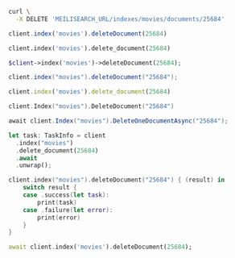 <CodeGroup>

```bash cURL
curl \
  -X DELETE 'MEILISEARCH_URL/indexes/movies/documents/25684'
```

```javascript JS
client.index('movies').deleteDocument(25684)
```

```python Python
client.index('movies').delete_document(25684)
```

```php PHP
$client->index('movies')->deleteDocument(25684);
```

```java Java
client.index("movies").deleteDocument("25684");
```

```ruby Ruby
client.index('movies').delete_document(25684)
```

```go Go
client.Index("movies").DeleteDocument("25684")
```

```csharp C#
await client.Index("movies").DeleteOneDocumentAsync("25684");
```

```rust Rust
let task: TaskInfo = client
  .index("movies")
  .delete_document(25684)
  .await
  .unwrap();
```

```swift Swift
client.index("movies").deleteDocument("25684") { (result) in
    switch result {
    case .success(let task):
        print(task)
    case .failure(let error):
        print(error)
    }
}
```

```dart Dart
await client.index('movies').deleteDocument(25684);
```
</CodeGroup>
